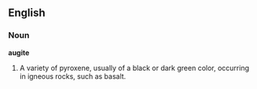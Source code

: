 ==English==

===Noun===

'''augite'''

#A variety of pyroxene, usually of a black or dark green color, occurring in igneous rocks, such as basalt.